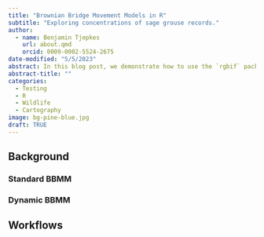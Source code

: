 ```yaml
---
title: "Brownian Bridge Movement Models in R"
subtitle: "Exploring concentrations of sage grouse records."
author:
  - name: Benjamin Tjepkes  
    url: about.qmd
    orcid: 0009-0002-5524-2675
date-modified: "5/5/2023"
abstract: In this blog post, we demonstrate how to use the `rgbif` package in R to access sage grouse occurrence data from the Global Biodiversity Information Facility (GBIF) and create an interactive heatmap of the species' distribution using Leaflet.
abstract-title: ""
categories:
  - Testing
  - R
  - Wildlife
  - Cartography
image: bg-pine-blue.jpg
draft: TRUE
---
```


## Background

### Standard BBMM

### Dynamic BBMM



## Workflows
